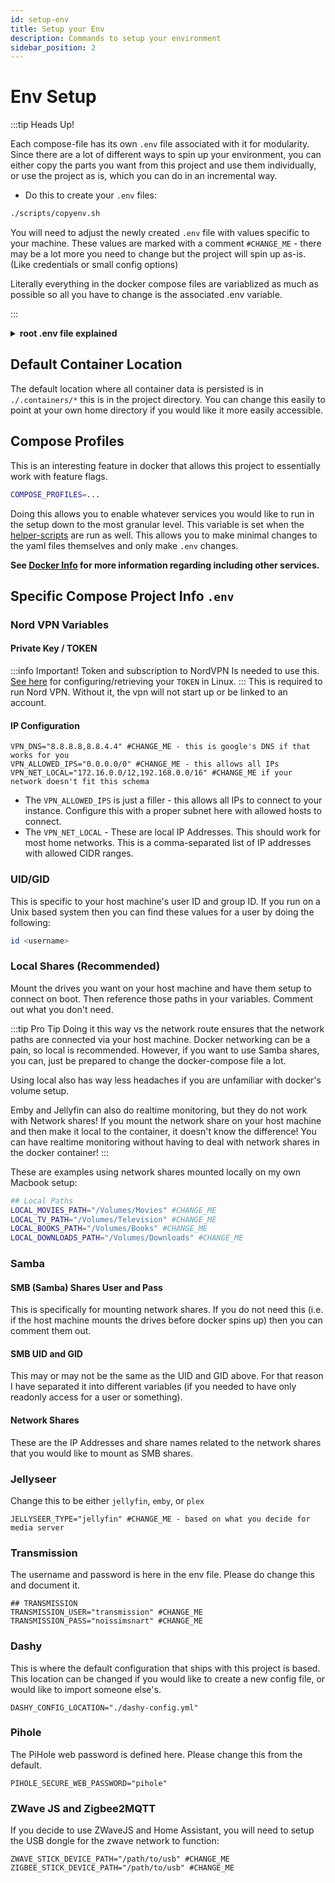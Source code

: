 ```yaml
---
id: setup-env
title: Setup your Env
description: Commands to setup your environment
sidebar_position: 2
---
```


# Env Setup

:::tip Heads Up!

Each compose-file has its own `.env` file associated with it for modularity. Since there are a lot of different ways to spin up your environment, you can either copy the parts you want from this project and use them individually, or use the project as is, which you can do in an incremental way.

- Do this to create your `.env` files:

```sh
./scripts/copyenv.sh
```

You will need to adjust the newly created `.env` file with values specific to your machine. These values are marked with a comment `#CHANGE_ME` - there may be a lot more you need to change but the project will spin up as-is. (Like credentials or small config options)

Literally everything in the docker compose files are variablized as much as possible so all you have to change is the associated .env variable.

:::

<details>
    <summary><strong>root .env file explained</strong></summary>

```bash
## CONTAINER  DATA LOCATION
# This will place the container data in the current repo location.
# You can change this and all data will be placed in that location.
DEFAULT_CONTAINER_DATA_LOCATION="../../.containers" #CHANGE_ME if you want to house your data elsewhere outside of this project directory e.g. a network volume /media/my-network-smb/container-data
PROJECT_HOSTNAME="localhost" #CHANGE_ME if you are hosting outside of your local machine

#### TRAEFIK and AUTHENTIK GLOBALS
CF_API_EMAIL="" #CHANGE_ME
CF_DNS_API_TOKEN="" #CHANGE_ME
ACME_DNS_CHALLENGE_PROVIDER="cloudflare" #CHANGE_ME
TRAEFIK_TLS_CERTRESOLVER="cloudflare" #CHANGE_ME
TRAEFIK_DASHBOARD_CREDENTIALS=admin:$$2y$$05$$cqTXRio8juH740Wo7m4y5OWFbQKB0eTaHexKPYmssn4qctTe8ElQe #CHANGE_ME
TRAEFIK_NETLIFY_TOKEN="asdfasdfasdfasdfasdfasdfasdfasdf" #CHANGE_ME

## COMPOSE_PROFILES ---- Use this variable to select which containers you would like to spin up.
## Or you can just pass "all" into the variable and it will spin up everything (except the media server, that requires you to pass it in yourself)
# COMPOSE_PROFILES=all

## or all with media server
# COMPOSE_PROFILES=all,jellyfin

## Or just individually comma separate your services.
COMPOSE_PROFILES=bookstack,dashy,duplicati,jellyseerr,komga,pihole,portainer,prowlarr,radarr,sonarr,transmission,vpn,jellyfin,homeassistant,zwavejs,zigbee2mqtt,mealie

### ENABLE TRAEFIK - keep COMPOSE_PROFILES above
COMPOSE_PROFILES=${COMPOSE_PROFILES},traefik ## Not required but recommeneded for reverse proxy

### ENABLE AUTHENTIK - keep COMPOSE_PROFILES above and Traefik
# COMPOSE_PROFILES=${COMPOSE_PROFILES},authentik

## OPTIONS ---- bookstack,dashy,duplicati,jellyseerr,komga,pihole,portainer,prowlarr,radarr,sonarr,transmission,vpn
## MORE OPTIONS- jellyfin,emby,plex,homeassistant,zwavejs,zigbee2mqtt,homeAutomation,all

############################################
########## CONTAINER NAMES #################
############################################

## User Host Machine - unix machines can find this by doing `id <username>`
UID="1000" #CHANGE_ME
GID="1000" #CHANGE_ME
TIMEZONE="America/Chicago" #CHANGE_ME - This is Central Time Zone by default

## Local Paths
LOCAL_MOVIES_PATH="/Volumes/Movies" #CHANGE_ME
LOCAL_TV_PATH="/Volumes/Television" #CHANGE_ME
LOCAL_BOOKS_PATH="/Volumes/Books" #CHANGE_ME
LOCAL_DOWNLOADS_PATH="/Volumes/Downloads" #CHANGE_ME
LOCAL_BACKUPS_PATH="/Volumes/Backups" #CHANGE_ME

## Samba
SMB_USER="samba" #CHANGE_ME
SMB_PASS="test" #CHANGE_ME

## unix machines can find this by doing `id <username>` for the desired user's id on that machine
SMB_UID="12312" #CHANGE_ME
SMB_GID="123123" #CHANGE_ME

## Network Paths
MOVIE_NETWORK_SHARE="//IP.IP.IP.IP/SHARENAME" #CHANGE_ME
TV_NETWORK_SHARE="//IP.IP.IP.IP/SHARENAME" #CHANGE_ME

PIHOLE_NETWORK_GATEWAY="192.168.1.1" #CHANGE_ME
PIHOLE_NETWORK_ADDRESS_POOL="192.168.1.0/24" #CHANGE_ME
PIHOLE_NETWORK_INTERFACE="eth0" #CHANGE_ME

DUPLICATI_HOST_PORT="8200"
TRANSMISSION_HOST_PORT="9091"
TRANSMISSION_SEED_DISCOVERY_PORT_TCP="51413"
TRANSMISSION_SEED_DISCOVERY_PORT_UDP="51413"

```

</details>

## Default Container Location

The default location where all container data is persisted is in `./.containers/*` this is in the project directory. You can change this easily to point at your own home directory if you would like it more easily accessible.

## Compose Profiles

This is an interesting feature in docker that allows this project to essentially work with feature flags.

```bash
COMPOSE_PROFILES=...
```

Doing this allows you to enable whatever services you would like to run in the setup down to the most granular level. This variable is set when the [helper-scripts](./helper-scripts.mdx) are run as well. This allows you to make minimal changes to the yaml files themselves and only make `.env` changes.

**See [Docker Info](./docker-info.mdx) for more information regarding including other services.**

## Specific Compose Project Info `.env`

### Nord VPN Variables

#### Private Key / TOKEN

:::info Important!
Token and subscription to NordVPN Is needed to use this.
[See here](https://support.nordvpn.com/hc/en-us/articles/20286980309265-How-to-use-a-token-with-NordVPN-on-Linux) for configuring/retrieving your `TOKEN` in Linux.
:::
This is required to run Nord VPN. Without it, the vpn will not start up or be linked to an account.

#### IP Configuration

```shell
VPN_DNS="8.8.8.8,8.8.4.4" #CHANGE_ME - this is google's DNS if that works for you
VPN_ALLOWED_IPS="0.0.0.0/0" #CHANGE_ME - this allows all IPs
VPN_NET_LOCAL="172.16.0.0/12,192.168.0.0/16" #CHANGE_ME if your network doesn't fit this schema
```

- The `VPN_ALLOWED_IPS` is just a filler - this allows all IPs to connect to your instance. Configure this with a proper subnet here with allowed hosts to connect.
- The `VPN_NET_LOCAL` - These are local IP Addresses. This should work for most home networks. This is a comma-separated list of IP addresses with allowed CIDR ranges.

### UID/GID

This is specific to your host machine's user ID and group ID. If you run on a Unix based system then you can find these values for a user by doing the following:

```bash
id <username>
```

### Local Shares (Recommended)

Mount the drives you want on your host machine and have them setup to connect on boot. Then reference those paths in your variables. Comment out what you don't need.

:::tip Pro Tip
Doing it this way vs the network route ensures that the network paths are connected via your host machine. Docker networking can be a pain, so local is recommended. However, if you want to use Samba shares, you can, just be prepared to change the docker-compose file a lot.

Using local also has way less headaches if you are unfamiliar with docker's volume setup.

Emby and Jellyfin can also do realtime monitoring, but they do not work with Network shares! If you mount the network share on your host machine and then make it local to the container, it doesn't know the difference! You can have realtime monitoring without having to deal with network shares in the docker container!
:::

These are examples using network shares mounted locally on my own Macbook setup:

```bash
## Local Paths
LOCAL_MOVIES_PATH="/Volumes/Movies" #CHANGE_ME
LOCAL_TV_PATH="/Volumes/Television" #CHANGE_ME
LOCAL_BOOKS_PATH="/Volumes/Books" #CHANGE_ME
LOCAL_DOWNLOADS_PATH="/Volumes/Downloads" #CHANGE_ME
```

### Samba

#### SMB (Samba) Shares User and Pass

This is specifically for mounting network shares. If you do not need this (i.e. if the host machine mounts the drives before docker spins up) then you can comment them out.

#### SMB UID and GID

This may or may not be the same as the UID and GID above. For that reason I have separated it into different variables (if you needed to have only readonly access for a user or something).

#### Network Shares

These are the IP Addresses and share names related to the network shares that you would like to mount as SMB shares.

### Jellyseer

Change this to be either `jellyfin`, `emby`, or `plex`

```shell
JELLYSEER_TYPE="jellyfin" #CHANGE_ME - based on what you decide for media server
```

### Transmission

The username and password is here in the env file. Please do change this and document it.

```shell
## TRANSMISSION
TRANSMISSION_USER="transmission" #CHANGE_ME
TRANSMISSION_PASS="noissimsnart" #CHANGE_ME
```

### Dashy

This is where the default configuration that ships with this project is based. This location can be changed if you would like to create a new config file, or would like to import someone else's.

```shell
DASHY_CONFIG_LOCATION="./dashy-config.yml"
```

### Pihole

The PiHole web password is defined here. Please change this from the default.

```shell
PIHOLE_SECURE_WEB_PASSWORD="pihole"
```

### ZWave JS and Zigbee2MQTT

If you decide to use ZWaveJS and Home Assistant, you will need to setup the USB dongle for the zwave network to function:

```shell
ZWAVE_STICK_DEVICE_PATH="/path/to/usb" #CHANGE_ME
ZIGBEE_STICK_DEVICE_PATH="/path/to/usb" #CHANGE_ME
```
